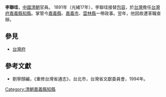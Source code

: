'''李聯珪'''，[[中國|中國]][[清朝|清朝]]官員。 1891年（光緒17年），李聯珪接替[[包容_(清朝人物)|包容]]，於[[台灣|台灣]]擔任[[台灣府|台灣府]][[嘉義縣_(清朝)|嘉義縣]][[知縣|知縣]]。掌管今[[嘉義縣|嘉義縣]]、[[嘉義市|嘉義市]]、[[雲林縣|雲林縣]]一帶政事。翌年，他因故遭革職查辦。
{{start box}}
{{s-before|[[包容_(清朝人物)|包容]]}}
{{s-title|[[嘉義縣|嘉義縣]][[知縣|知縣]]|1891年上任}}
{{s-after|[[邵嘉縝|邵嘉縝]]}}
{{end box}}

==參見==
*[[台灣府|台灣府]]
==參考文獻==
*劉寧顏編，《重修台灣省通志》，台北市，台灣省文獻委員會，1994年。

[[Category:清朝嘉義縣知縣|Category:清朝嘉義縣知縣]]